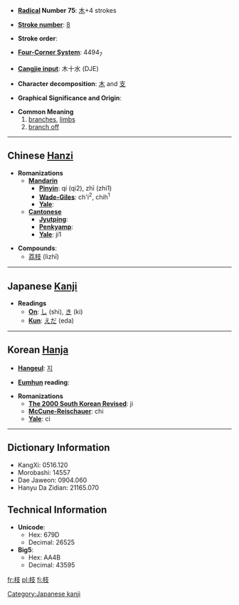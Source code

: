 * '''[[Wiktionary:Chinese radical index| Radical]] Number 75''': [[Wiktionary:Chinese radical index 木|木]]+4 strokes

* '''[[Wiktionary:Chinese total strokes index|Stroke number]]''': [[Wiktionary:Chinese total strokes index 8|8]]

* '''Stroke order''': 

* '''[[Wiktionary:Chinese four corner index|Four-Corner System]]''': 4494<sub>7</sub>

* '''[[Wiktionary:Chinese Cangjie index|Cangjie input]]''': 木十水 (DJE)

* '''Character decomposition''': [[木]] and [[支]]

* '''Graphical Significance and Origin''': 

* '''Common Meaning'''
*#[[branches]], [[limbs]]
*# [[branch off]]

----

== Chinese [[Hanzi]] ==

* '''Romanizations'''
** '''[[Mandarin]]'''
*** '''[[Pinyin]]''': qí (qi2), zhī (zhi1)
*** '''[[Wade-Giles]]''': ch'i<sup>2</sup>, chih<sup>1</sup>
*** '''[[Yale]]''': 
** '''[[Cantonese]]'''
*** '''[[Jyutping]]''':
*** '''[[Penkyamp]]''': 
*** '''[[Yale]]''': ji1

* '''Compounds''':
**[[荔枝]] (lìzhī)


----

== Japanese [[Kanji]] ==

* '''Readings'''
** '''[[On]]''': [[し]] (shi), [[き]] (ki)
** '''[[Kun]]''': [[えだ]] (eda)
 

----

== Korean [[Hanja]] ==

* '''[[Hangeul]]''': [[지]]

* '''[[Eumhun]] reading''': 

* '''Romanizations'''
** '''[[The 2000 South Korean Revised Romanization|The 2000 South Korean Revised]]''': ji
** '''[[McCune-Reischauer]]''': chi
** '''[[Yale]]''': ci

----

== Dictionary Information ==

* KangXi: 0516.120
* Morobashi: 14557
* Dae Jaweon: 0904.060
* Hanyu Da Zidian: 21165.070

== Technical Information ==

* '''Unicode''':
** Hex: 679D
** Decimal: 26525
* '''Big5''':
** Hex: AA4B
** Decimal: 43595

[[Category:Japanese kanji]]

[[fr:枝]]
[[pl:枝]]
[[fi:枝]]